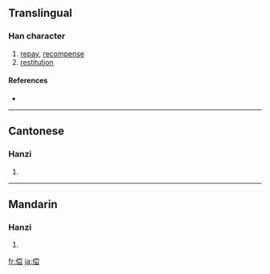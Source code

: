 {{also|償}}
==Translingual==

===Han character===
{{Han char|rn=9|rad=人|as=09|sn=11|four=|canj=人火月戈 (OFBI)}}

# [[repay]], [[recompense]]
# [[restitution]]

====References====
* {{Han ref|kx=0112.071|hdz=10189.070|uh=507F|ud=20607}}

----

==Cantonese==

===Hanzi===
{{yue-hanzi|jyut=|y=seung4|tra=償}}

# {{defn|Cantonese}}

----

==Mandarin==

===Hanzi===
{{cmn-hanzi|tra=償|pin=[[cháng]] ([[chang2]])|wg=ch'ang<sup>2</sup>}}

# {{defn|Mandarin}}

[[fr:偿]]
[[ja:偿]]